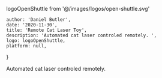 logoOpenShuttle from '@/images/logos/open-shuttle.svg'

    author: 'Daniel Butler',
    date: '2020-11-30',
    title: 'Remote Cat Laser Toy',
    description: 'Automated cat laser controled remotely. ',
    logo: logoOpenShuttle,
    platform: null,
}


Automated cat laser controled remotely.

